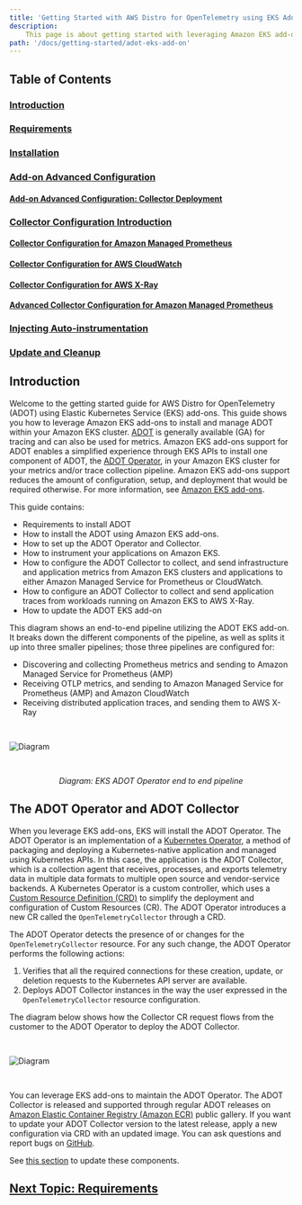```yaml
---
title: 'Getting Started with AWS Distro for OpenTelemetry using EKS Add-Ons'
description:
    This page is about getting started with leveraging Amazon EKS add-ons to use ADOT.
path: '/docs/getting-started/adot-eks-add-on'
---
```



## Table of Contents

### [Introduction](/docs/getting-started/adot-eks-add-on#introduction-1)
### [Requirements](/docs/getting-started/adot-eks-add-on/requirements)
### [Installation](/docs/getting-started/adot-eks-add-on/installation)
### [Add-on Advanced Configuration](/docs/getting-started/adot-eks-add-on/add-on-configuration)
#### [Add-on Advanced Configuration: Collector Deployment](/docs/getting-started/adot-eks-add-on/add-on-configuration-collector-deployment)
### [Collector Configuration Introduction](/docs/getting-started/adot-eks-add-on/config-intro)
#### [Collector Configuration for Amazon Managed Prometheus](/docs/getting-started/adot-eks-add-on/config-amp)
#### [Collector Configuration for AWS CloudWatch](/docs/getting-started/adot-eks-add-on/config-cloudwatch)
#### [Collector Configuration for AWS X-Ray](/docs/getting-started/adot-eks-add-on/config-xray)
#### [Advanced Collector Configuration for Amazon Managed Prometheus](/docs/getting-started/adot-eks-add-on/config-advanced)
### [Injecting Auto-instrumentation](/docs/getting-started/adot-eks-add-on/config-auto-instrumentation)
### [Update and Cleanup](/docs/getting-started/adot-eks-add-on/update-and-cleanup)


## Introduction

Welcome to the getting started guide for AWS Distro for OpenTelemetry (ADOT) using Elastic Kubernetes Service (EKS) add-ons. This guide shows you how to leverage Amazon EKS add-ons to install and manage ADOT within your Amazon EKS cluster. [ADOT](https://aws-otel.github.io/) is generally available (GA) for tracing and can also be used for metrics. Amazon EKS add-ons support for ADOT enables a simplified experience through EKS APIs to install one component of ADOT, the [ADOT Operator](/docs/getting-started/adot-eks-add-on#the-adot-operator-and-adot-collector), in your Amazon EKS cluster for your metrics and/or trace collection pipeline. Amazon EKS add-ons support reduces the amount of configuration, setup, and deployment that would be required otherwise. For more information, see [Amazon EKS add-ons](https://docs.aws.amazon.com/eks/latest/userguide/eks-add-ons.html).

This guide contains:

* Requirements to install ADOT
* How to install the ADOT using Amazon EKS add-ons.
* How to set up the ADOT Operator and Collector.
* How to instrument your applications on Amazon EKS.
* How to configure the ADOT Collector to collect, and send infrastructure and application metrics from Amazon EKS clusters and applications to either Amazon Managed Service for Prometheus or CloudWatch.
* How to configure an ADOT Collector to collect and send application traces from workloads running on Amazon EKS to AWS X-Ray.
* How to update the ADOT EKS add-on

This diagram shows an end-to-end pipeline utilizing the ADOT EKS add-on. It breaks down the different components of the pipeline, as well as splits it up into three smaller pipelines; those three pipelines are configured for:

* Discovering and collecting Prometheus metrics and sending to Amazon Managed Service for Prometheus (AMP)
* Receiving OTLP metrics, and sending to Amazon Managed Service for Prometheus (AMP) and Amazon CloudWatch
* Receiving distributed application traces, and sending them to AWS X-Ray

<img src={operatorImg2} alt="Diagram" style="margin: 30px 0;" />
<p style="text-align: center;"><i>Diagram: EKS ADOT Operator end to end pipeline</i></p>


## The ADOT Operator and ADOT Collector

When you leverage EKS add-ons, EKS will install the ADOT Operator. The ADOT Operator is an implementation of a [Kubernetes Operator](https://cloud.redhat.com/learn/topics/operators), a method of packaging and deploying a Kubernetes-native application and managed using Kubernetes APIs. In this case, the application is the ADOT Collector, which is a collection agent that receives, processes, and exports telemetry data in multiple data formats to multiple open source and vendor-service backends. A Kubernetes Operator is a custom controller, which uses a [Custom Resource Definition (CRD)](https://kubernetes.io/docs/tasks/extend-kubernetes/custom-resources/custom-resource-definitions/) to simplify the deployment and configuration of Custom Resources (CR). The ADOT Operator introduces a new CR called the `OpenTelemetryCollector` through a CRD.

 The ADOT Operator detects the presence of or changes for the `OpenTelemetryCollector` resource. For any such change, the ADOT Operator performs the following actions:

1. Verifies that all the required connections for these creation, update, or deletion requests to the Kubernetes API server are available. 
2. Deploys ADOT Collector instances in the way the user expressed in the `OpenTelemetryCollector` resource configuration. 

The diagram below shows how the Collector CR request flows from the customer to the ADOT Operator to deploy the ADOT Collector.

<img src={operatorImg1} alt="Diagram" style="margin: 30px 0;" />

You can leverage EKS add-ons to maintain the ADOT Operator. The ADOT Collector is released and supported through regular ADOT releases on [Amazon Elastic Container Registry (Amazon ECR)](https://aws.amazon.com/ecr/) public gallery. If you want to update your ADOT Collector version to the latest release, apply a new configuration via CRD with an updated image. You can ask questions and report bugs on [GitHub](https://github.com/aws-observability/aws-otel-community/issues).

See [this section](/docs/getting-started/adot-eks-add-on/update-and-cleanup) to update these components.

## [Next Topic: Requirements](/docs/getting-started/adot-eks-add-on/requirements)
